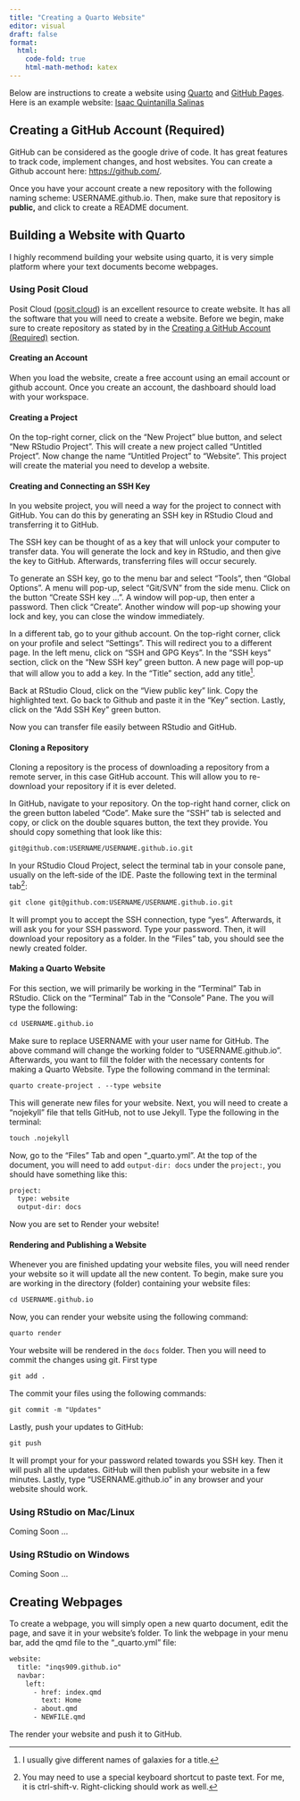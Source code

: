 ```yaml
---
title: "Creating a Quarto Website"
editor: visual
draft: false
format:
  html: 
    code-fold: true
    html-math-method: katex
---
```


Below are instructions to create a website using [Quarto](https://quarto.org/) and [GitHub Pages](https://pages.github.com/). Here is an example website: [Isaac Quintanilla Salinas](https://www.inqs.info)

## Creating a GitHub Account (Required) {#GitHub}

GitHub can be considered as the google drive of code. It has great features to track code, implement changes, and host websites. You can create a Github account here: <https://github.com/>.

Once you have your account create a new repository with the following naming scheme: USERNAME.github.io. Then, make sure that repository is **public,** and click to create a README document.

## Building a Website with Quarto

I highly recommend building your website using quarto, it is very simple platform where your text documents become webpages.

### Using Posit Cloud

Posit Cloud ([posit.cloud](https://posit.cloud/)) is an excellent resource to create website. It has all the software that you will need to create a website. Before we begin, make sure to create repository as stated by in the [Creating a GitHub Account (Required)](#GitHub) section.

#### Creating an Account

When you load the website, create a free account using an email account or github account. Once you create an account, the dashboard should load with your workspace.

#### Creating a Project

On the top-right corner, click on the "New Project" blue button, and select "New RStudio Project". This will create a new project called "Untitled Project". Now change the name "Untitled Project" to "Website". This project will create the material you need to develop a website.

#### Creating and Connecting an SSH Key

In you website project, you will need a way for the project to connect with GitHub. You can do this by generating an SSH key in RStudio Cloud and transferring it to GitHub.

The SSH key can be thought of as a key that will unlock your computer to transfer data. You will generate the lock and key in RStudio, and then give the key to GitHub. Afterwards, transferring files will occur securely.

To generate an SSH key, go to the menu bar and select "Tools", then "Global Options". A menu will pop-up, select "Git/SVN" from the side menu. Click on the button "Create SSH key ...". A window will pop-up, then enter a password. Then click "Create". Another window will pop-up showing your lock and key, you can close the window immediately.

In a different tab, go to your github account. On the top-right corner, click on your profile and select "Settings". This will redirect you to a different page. In the left menu, click on "SSH and GPG Keys". In the "SSH keys" section, click on the "New SSH key" green button. A new page will pop-up that will allow you to add a key. In the "Title" section, add any title[^website-1].

[^website-1]: I usually give different names of galaxies for a title.

Back at RStudio Cloud, click on the "View public key" link. Copy the highlighted text. Go back to Github and paste it in the "Key" section. Lastly, click on the "Add SSH Key" green button.

Now you can transfer file easily between RStudio and GitHub.

#### Cloning a Repository

Cloning a repository is the process of downloading a repository from a remote server, in this case GitHub account. This will allow you to re-download your repository if it is ever deleted.

In GitHub, navigate to your repository. On the top-right hand corner, click on the green button labeled "Code". Make sure the "SSH" tab is selected and copy, or click on the double squares button, the text they provide. You should copy something that look like this:

``` default
git@github.com:USERNAME/USERNAME.github.io.git 
```

In your RStudio Cloud Project, select the terminal tab in your console pane, usually on the left-side of the IDE. Paste the following text in the terminal tab[^website-2]:

[^website-2]: You may need to use a special keyboard shortcut to paste text. For me, it is ctrl-shift-v. Right-clicking should work as well.

``` default
git clone git@github.com:USERNAME/USERNAME.github.io.git
```

It will prompt you to accept the SSH connection, type "yes". Afterwards, it will ask you for your SSH password. Type your password. Then, it will download your repository as a folder. In the "Files" tab, you should see the newly created folder.

#### Making a Quarto Website

For this section, we will primarily be working in the "Terminal" Tab in RStudio. Click on the "Terminal" Tab in the "Console" Pane. The you will type the following:

``` default
cd USERNAME.github.io
```

Make sure to replace USERNAME with your user name for GitHub. The above command will change the working folder to "USERNAME.github.io". Afterwards, you want to fill the folder with the necessary contents for making a Quarto Website. Type the following command in the terminal:

``` default
quarto create-project . --type website
```

This will generate new files for your website. Next, you will need to create a "nojekyll" file that tells GitHub, not to use Jekyll. Type the following in the terminal:

``` default
touch .nojekyll
```

Now, go to the "Files" Tab and open "\_quarto.yml". At the top of the document, you will need to add `output-dir: docs` under the `project:`, you should have something like this:

``` default
project:
  type: website
  output-dir: docs
```

Now you are set to Render your website!

#### Rendering and Publishing a Website

Whenever you are finished updating your website files, you will need render your website so it will update all the new content. To begin, make sure you are working in the directory (folder) containing your website files:

``` default
cd USERNAME.github.io
```

Now, you can render your website using the following command:

``` default
quarto render
```

Your website will be rendered in the `docs` folder. Then you will need to commit the changes using git. First type

``` default
git add .
```

The commit your files using the following commands:

``` default
git commit -m "Updates"
```

Lastly, push your updates to GitHub:

``` default
git push
```

It will prompt your for your password related towards you SSH key. Then it will push all the updates. GitHub will then publish your website in a few minutes. Lastly, type "USERNAME.github.io" in any browser and your website should work.

### Using RStudio on Mac/Linux

Coming Soon ...

### Using RStudio on Windows

Coming Soon ...

## Creating Webpages

To create a webpage, you will simply open a new quarto document, edit the page, and save it in your website's folder. To link the webpage in your menu bar, add the qmd file to the "\_quarto.yml" file:

``` default
website:
  title: "inqs909.github.io"
  navbar:
    left:
      - href: index.qmd
        text: Home
      - about.qmd
      - NEWFILE.qmd
```

The render your website and push it to GitHub.
